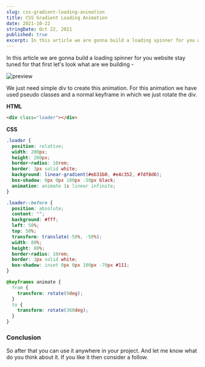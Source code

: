 ```yaml
---
slug: css-gradient-loading-animation
title: CSS Gradient Loading Animation
date: 2021-10-22
stringDate: Oct 22, 2021
published: true
excerpt: In this article we are gonna build a loading spinner for you website. which is in the gradient form you can customize that as you want.
---
```


In this article we are gonna build a loading spinner for you website stay tuned for that first let's look what are we building -

![preview](https://i.imgur.com/uPnDE58.gif)

We just need simple div to create this animation. For this animation we have used pseudo classes and a normal keyframe in which we just rotate the div.

**HTML**

```html
<div class="loader"></div>
```

**CSS**

```css
.loader {
  position: relative;
  width: 200px;
  height: 200px;
  border-radius: 10rem;
  border: 3px solid white;
  background: linear-gradient(#eb31b0, #e4c352, #7df8d6);
  box-shadow: 0px 0px 100px -50px black;
  animation: animate 1s linear infinite;
}

.loader::before {
  position: absolute;
  content: "";
  background: #fff;
  left: 50%;
  top: 50%;
  transform: translate(-50%, -50%);
  width: 80%;
  height: 80%;
  border-radius: 10rem;
  border: 3px solid white;
  box-shadow: inset 0px 0px 100px -70px #111;
}

@keyframes animate {
  from {
    transform: rotate(0deg);
  }
  to {
    transform: rotate(360deg);
  }
}
```

<Codepen id="eYWGeMy" />

### Conclusion

So after that you can use it anywhere in your project. And let me know what do you think about it. If you like it then consider a follow.
